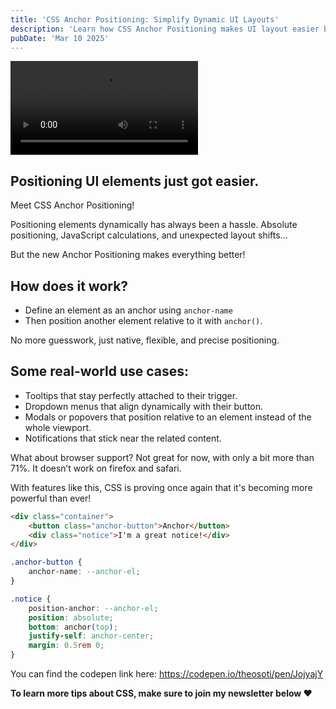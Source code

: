```yaml
---
title: 'CSS Anchor Positioning: Simplify Dynamic UI Layouts'
description: 'Learn how CSS Anchor Positioning makes UI layout easier by allowing elements to be positioned dynamically—no more complex JS or layout shifts!'
pubDate: 'Mar 10 2025'
---
```


<video controls class="video">
	<source src="/short/03-2025/CSS-anchors.mp4" type="video/mp4" />
</video>

## Positioning UI elements just got easier.

Meet CSS Anchor Positioning!

Positioning elements dynamically has always been a hassle.
Absolute positioning, JavaScript calculations, and unexpected layout shifts...

But the new Anchor Positioning makes everything better!

## How does it work?

- Define an element as an anchor using `anchor-name`
- Then position another element relative to it with `anchor()`.

No more guesswork, just native, flexible, and precise positioning.

## Some real-world use cases:

- Tooltips that stay perfectly attached to their trigger.
- Dropdown menus that align dynamically with their button.
- Modals or popovers that position relative to an element instead of the whole viewport.
- Notifications that stick near the related content.

What about browser support?
Not great for now, with only a bit more than 71%.
It doesn’t work on firefox and safari.

With features like this, CSS is proving once again that it's becoming more powerful than ever!

```html
<div class="container">
	<button class="anchor-button">Anchor</button>
	<div class="notice">I'm a great notice!</div>
</div>
```

```css
.anchor-button {
	anchor-name: --anchor-el;
}

.notice {
	position-anchor: --anchor-el;
	position: absolute;
	bottom: anchor(top);
	justify-self: anchor-center;
	margin: 0.5rem 0;
}
```

You can find the codepen link here: https://codepen.io/theosoti/pen/JojyajY

**To learn more tips about CSS, make sure to join my newsletter below ❤️**
